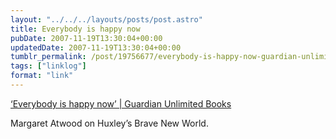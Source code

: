 ```yaml
---
layout: "../../../layouts/posts/post.astro"
title: Everybody is happy now
pubDate: 2007-11-19T13:30:04+00:00
updatedDate: 2007-11-19T13:30:04+00:00
tumblr_permalink: /post/19756677/everybody-is-happy-now-guardian-unlimited
tags: ["linklog"]
format: "link"
---
```


[&#8216;Everybody is happy now&#8217; | Guardian Unlimited Books][1]

Margaret Atwood on Huxley&rsquo;s Brave New World.

[1]: https://www.theguardian.com/books/2007/nov/17/classics.margaretatwood
